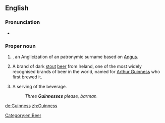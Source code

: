 ==English==

===Pronunciation===
* {{IPA|/ˈɡɪnɪs/|lang=en}}

===Proper noun===
{{en-proper noun|Guinnesses}}

# {{label|en|countable}} {{surname|from=Irish|dot=}}, an Anglicization of an {{etyl|ga|en}} patronymic surname based on [[Angus]].
# {{label|en|uncountable}} A brand of dark [[stout]] [[beer]] from Ireland, one of the most widely recognised brands of beer in the world, named for [[w:Arthur Guinness|Arthur Guinness]] who first brewed it.
# {{label|en|countable}} A serving of the beverage.
#: ''Three '''Guinnesses''' please, barman.''

[[Category:en:Beer]]

[[de:Guinness]]
[[zh:Guinness]]